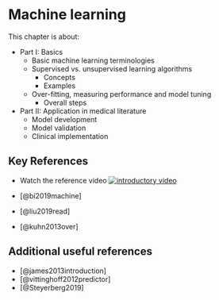 # Machine learning

This chapter is about:

-   Part I: Basics
    -   Basic machine learning terminologies
    -   Supervised vs. unsupervised learning algorithms
        -   Concepts
        -   Examples
    -   Over-fitting, measuring performance and model tuning
        -   Overall steps
-   Part II: Application in medical literature
    -   Model development
    -   Model validation
    -   Clinical implementation

## Key References {.unnumbered}

-   Watch the reference video [![introductory video](https://img.youtube.com/vi/T713OdjNzgk/maxresdefault.jpg)](https://youtu.be/T713OdjNzgk)

-   [@bi2019machine]

-   [@liu2019read]

-   [@kuhn2013over]

## Additional useful references {.unnumbered}

-   [@james2013introduction]
-   [@vittinghoff2012predictor]
-   [@Steyerberg2019]
